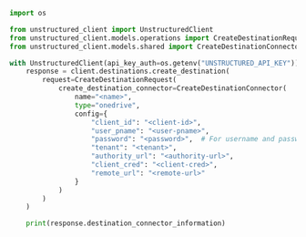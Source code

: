 ```python Python SDK
import os

from unstructured_client import UnstructuredClient
from unstructured_client.models.operations import CreateDestinationRequest
from unstructured_client.models.shared import CreateDestinationConnector

with UnstructuredClient(api_key_auth=os.getenv("UNSTRUCTURED_API_KEY")) as client:
    response = client.destinations.create_destination(
        request=CreateDestinationRequest(
            create_destination_connector=CreateDestinationConnector(
                name="<name>",
                type="onedrive",
                config={
                    "client_id": "<client-id>",
                    "user_pname": "<user-pname>",
                    "password": "<password>",  # For username and password authentication
                    "tenant": "<tenant>",
                    "authority_url": "<authority-url>",
                    "client_cred": "<client-cred>",
                    "remote_url": "<remote-url>"
                }
            )
        )
    )

    print(response.destination_connector_information)
```